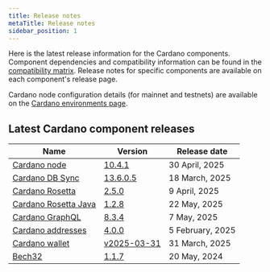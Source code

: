 ```yaml
---
title: Release notes
metaTitle: Release notes
sidebar_position: 1
---
```


Here is the latest release information for the Cardano components. Component
dependencies and compatibility information can be found in the
[compatibility matrix](/developer-resources/release-notes/comp-matrix). Release
notes for specific components are available on each component's release page.

Cardano node configuration details (for mainnet and testnets) are available on
the
[Cardano environments page](https://book.world.dev.cardano.org/environments.html).

## Latest Cardano component releases

| Name                                                                               | Version                                                                                      | Release date      |
|------------------------------------------------------------------------------------|----------------------------------------------------------------------------------------------|-------------------|
| [Cardano node](https://github.com/IntersectMBO/cardano-node)                       | [10.4.1](https://github.com/IntersectMBO/cardano-node/releases/tag/10.4.1)                   | 30 April, 2025   |
| [Cardano DB Sync](https://github.com/IntersectMBO/cardano-db-sync)                 | [13.6.0.5](https://github.com/IntersectMBO/cardano-db-sync/releases/tag/13.6.0.5)            | 18 March, 2025  |
| [Cardano Rosetta](https://github.com/cardano-foundation/cardano-rosetta)           | [2.5.0](https://github.com/cardano-foundation/cardano-rosetta/releases/tag/2.5.0)            | 9 April, 2025  |
| [Cardano Rosetta Java](https://github.com/cardano-foundation/cardano-rosetta-java) | [1.2.8](https://github.com/cardano-foundation/cardano-rosetta-java/releases/tag/1.2.8)       | 22 May, 2025  |
| [Cardano GraphQL](https://github.com/cardano-foundation/cardano-graphql)           | [8.3.4](https://github.com/cardano-foundation/cardano-graphql/releases/tag/8.3.4)            | 7 May, 2025  |
| [Cardano addresses](https://github.com/IntersectMBO/cardano-addresses)             | [4.0.0](https://github.com/IntersectMBO/cardano-addresses/releases/tag/4.0.0)                | 5 February, 2025   |
| [Cardano wallet](https://github.com/cardano-foundation/cardano-wallet)             | [v2025-03-31](https://github.com/cardano-foundation/cardano-wallet/releases/tag/v2025-03-31) | 31 March, 2025 |
| [Bech32](https://github.com/IntersectMBO/bech32)                                   | [1.1.7](https://github.com/IntersectMBO/bech32/releases/tag/v1.1.7)                          | 20 May, 2024      |
